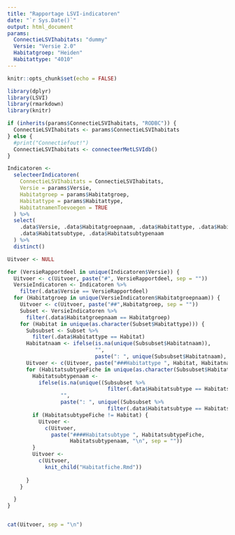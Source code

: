 ```yaml
---
title: "Rapportage LSVI-indicatoren"
date: "`r Sys.Date()`"
output: html_document
params: 
  ConnectieLSVIhabitats: "dummy"
  Versie: "Versie 2.0"
  Habitatgroep: "Heiden"
  Habitattype: "4010"
---
```


```r
knitr::opts_chunk$set(echo = FALSE)
```

```r
library(dplyr)
library(LSVI)
library(rmarkdown)
library(knitr)

```

```r

if (inherits(params$ConnectieLSVIhabitats, "RODBC")) {
  ConnectieLSVIhabitats <- params$ConnectieLSVIhabitats
} else {
  #print("Connectiefout!")
  ConnectieLSVIhabitats <- connecteerMetLSVIdb()
}

Indicatoren <- 
  selecteerIndicatoren(
    ConnectieLSVIhabitats = ConnectieLSVIhabitats,
    Versie = params$Versie,
    Habitatgroep = params$Habitatgroep, 
    Habitattype = params$Habitattype,
    HabitatnamenToevoegen = TRUE
  ) %>%
  select(
    .data$Versie, .data$Habitatgroepnaam, .data$Habitattype, .data$Habitatnaam,
    .data$Habitatsubtype, .data$Habitatsubtypenaam
  ) %>%
  distinct()

```



```r

Uitvoer <- NULL

for (VersieRapportdeel in unique(Indicatoren$Versie)) {
  Uitvoer <- c(Uitvoer, paste("#", VersieRapportdeel, sep = ""))
  VersieIndicatoren <- Indicatoren %>%
    filter(.data$Versie == VersieRapportdeel)
  for (Habitatgroep in unique(VersieIndicatoren$Habitatgroepnaam)) {
    Uitvoer <- c(Uitvoer, paste("##",Habitatgroep, sep = ""))
    Subset <- VersieIndicatoren %>%
      filter(.data$Habitatgroepnaam == Habitatgroep)
    for (Habitat in unique(as.character(Subset$Habitattype))) {
      Subsubset <- Subset %>%
        filter(.data$Habitattype == Habitat)
      Habitatnaam <- ifelse(is.na(unique(Subsubset$Habitatnaam)),
                            "",
                            paste(": ", unique(Subsubset$Habitatnaam), sep = ""))
      Uitvoer <- c(Uitvoer, paste("###Habitattype ", Habitat, Habitatnaam, "\n", sep = ""))
      for (HabitatsubtypeFiche in unique(as.character(Subsubset$Habitatsubtype))) {
        Habitatsubtypenaam <- 
          ifelse(is.na(unique((Subsubset %>% 
                                filter(.data$Habitatsubtype == HabitatsubtypeFiche))$Habitatsubtypenaam)),
                 "",
                 paste(": ", unique((Subsubset %>% 
                                filter(.data$Habitatsubtype == HabitatsubtypeFiche))$Habitatsubtypenaam), sep = ""))
        if (HabitatsubtypeFiche != Habitat) {
          Uitvoer <- 
            c(Uitvoer,
              paste("####Habitatsubtype ", HabitatsubtypeFiche, 
                    Habitatsubtypenaam, "\n", sep = ""))
        }
        Uitvoer <- 
          c(Uitvoer,
            knit_child("Habitatfiche.Rmd"))
        
      }
    }

  }
}



```


```r
cat(Uitvoer, sep = "\n")
```

